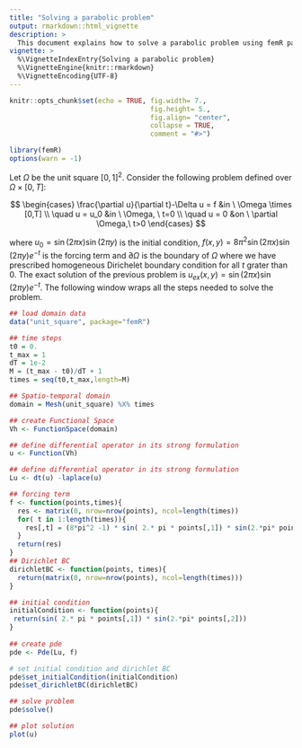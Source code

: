 ```yaml
---
title: "Solving a parabolic problem"
output: rmarkdown::html_vignette
description: >
  This document explains how to solve a parabolic problem using femR package. 
vignette: >
  %\VignetteIndexEntry{Solving a parabolic problem}
  %\VignetteEngine{knitr::rmarkdown}
  %\VignetteEncoding{UTF-8}
---
```


```r
knitr::opts_chunk$set(echo = TRUE, fig.width= 7., 
                                   fig.height= 5., 
                                   fig.align= "center",
                                   collapse = TRUE,
                                   comment = "#>")

library(femR)
options(warn = -1)
```

Let $\Omega$ be the unit square $[0,1]^2$.
Consider the following problem  defined over $\Omega \times [0,T]$:

$$
\begin{cases}
\frac{\partial u}{\partial t}-\Delta u  = f  &in \ \Omega \times [0,T] \\
      \quad u = u_0  &in \ \Omega, \ t=0 \\ 
      \quad u = 0     &on \ \partial \Omega,\  t>0
\end{cases}
$$


where $u_0 = \sin( 2\pi x)\sin(2\pi y)$ is the initial condition, $f(x,y) = 8\pi^2 \sin( 2\pi x)\sin(2\pi y) e^{-t}$ is the forcing term and $\partial \Omega$ is the boundary of $\Omega$ where we have prescribed homogeneous Dirichelet boundary condition for all $t$ grater than $0$.
The exact solution of the previous problem is $u_{ex}(x,y) = \sin(2\pi x) \sin(2 \pi y) e^{-t}$. The following window wraps all the steps needed to solve the problem.

<!-- ```{r, echo=FALSE} -->
<!-- exact_solution <- function(points,t){ -->
<!--   res <- matrix(0, nrow=nrow(points), ncol=length(times)) -->
<!--   for( t in 1:length(times)){ -->
<!--     res[,t] = sin( 2.* pi * points[,1]) * sin(2.*pi* points[,2]) * exp(-times[t]) -->
<!--   } -->
<!--   return(res) -->
<!-- } -->

<!-- t0 = 0. -->
<!-- t_max = 1 -->
<!-- dT = 1e-2 -->
<!-- M = (t_max - t0)/dT + 1 -->
<!-- times = seq(t0,t_max,length=M) -->

<!-- data("unit_square", package = "femR") -->
<!-- domain <- Mesh(unit_square) %X% times -->
<!-- eval_points <- unit_square$nodes -->
<!-- data_plot <- data.frame(X=rep(eval_points[,1], times=length(times)), Y=rep(eval_points[,2], times=length(times)), -->
<!--                         coeff=as.vector(exact_solution(eval_points, times)), -->
<!--                         t=rep(times, times=nrow(eval_points))) -->
<!-- I=(domain$elements()[,1]); J=(domain$elements()[,2]); K=(domain$elements()[,3])  -->
<!-- limits = c(min(data_plot$coeff), max(data_plot$coeff)) -->

<!-- fig_exact <- plot_ly(data_plot, type="contour", x=~X, y=~Y, z=~coeff, intensity=~coeff,color = ~coeff, -->
<!--                      frame =~t, -->
<!--                  i = I, j = J, k = K, zmin=limits[1], zmax=limits[2], -->
<!--           contours=list(showlabels = TRUE), -->
<!--           colorbar=list(title="")) %>% -->
<!--    layout(xaxis = list(title = "", showgrid=F, zeroline=F, ticks="", showticklabels=F), -->
<!--           yaxis = list(title = "", showgrid=F, zeroline=F, ticks="", showticklabels=F)) %>% -->
<!--       animation_opts(frame=5) %>%  -->
<!--       animation_slider(currentvalue = list(prefix ="t = ")) -->
<!-- ``` -->

<!-- ```{r, echo=FALSE} -->
<!-- fig_exact -->
<!-- ``` -->

```r
## load domain data
data("unit_square", package="femR")

## time steps
t0 = 0.
t_max = 1
dT = 1e-2
M = (t_max - t0)/dT + 1
times = seq(t0,t_max,length=M)

## Spatio-temporal domain
domain = Mesh(unit_square) %X% times

## create Functional Space
Vh <- FunctionSpace(domain)

## define differential operator in its strong formulation
u <- Function(Vh)

## define differential operator in its strong formulation
Lu <- dt(u) -laplace(u)

## forcing term
f <- function(points,times){
  res <- matrix(0, nrow=nrow(points), ncol=length(times))
  for( t in 1:length(times)){
    res[,t] = (8*pi^2 -1) * sin( 2.* pi * points[,1]) * sin(2.*pi* points[,2]) * exp(-times[t])
  }
  return(res) 
}
## Dirichlet BC
dirichletBC <- function(points, times){
  return(matrix(0, nrow=nrow(points), ncol=length(times)))
}

## initial condition 
initialCondition <- function(points){
 return(sin( 2.* pi * points[,1]) * sin(2.*pi* points[,2]))
}
  
## create pde
pde <- Pde(Lu, f)

# set initial condition and dirichlet BC
pde$set_initialCondition(initialCondition)
pde$set_dirichletBC(dirichletBC)

## solve problem
pde$solve()

## plot solution
plot(u)
```
